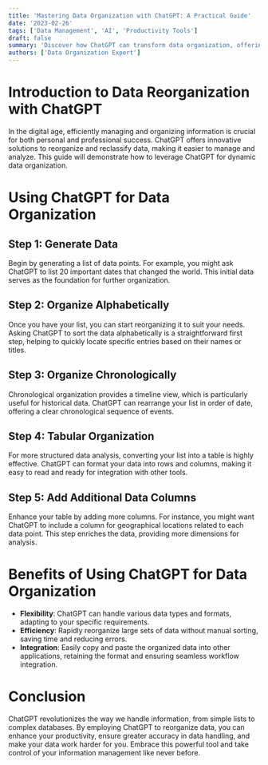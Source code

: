 ```yaml
---
title: 'Mastering Data Organization with ChatGPT: A Practical Guide'
date: '2023-02-26'
tags: ['Data Management', 'AI', 'Productivity Tools']
draft: false
summary: 'Discover how ChatGPT can transform data organization, offering flexible and powerful tools to reclassify and reorganize information efficiently.'
authors: ['Data Organization Expert']
---
```


# Introduction to Data Reorganization with ChatGPT

In the digital age, efficiently managing and organizing information is crucial for both personal and professional success. ChatGPT offers innovative solutions to reorganize and reclassify data, making it easier to manage and analyze. This guide will demonstrate how to leverage ChatGPT for dynamic data organization.

# Using ChatGPT for Data Organization

## Step 1: Generate Data

Begin by generating a list of data points. For example, you might ask ChatGPT to list 20 important dates that changed the world. This initial data serves as the foundation for further organization.

## Step 2: Organize Alphabetically

Once you have your list, you can start reorganizing it to suit your needs. Asking ChatGPT to sort the data alphabetically is a straightforward first step, helping to quickly locate specific entries based on their names or titles.

## Step 3: Organize Chronologically

Chronological organization provides a timeline view, which is particularly useful for historical data. ChatGPT can rearrange your list in order of date, offering a clear chronological sequence of events.

## Step 4: Tabular Organization

For more structured data analysis, converting your list into a table is highly effective. ChatGPT can format your data into rows and columns, making it easy to read and ready for integration with other tools.

## Step 5: Add Additional Data Columns

Enhance your table by adding more columns. For instance, you might want ChatGPT to include a column for geographical locations related to each data point. This step enriches the data, providing more dimensions for analysis.

# Benefits of Using ChatGPT for Data Organization

- **Flexibility**: ChatGPT can handle various data types and formats, adapting to your specific requirements.
- **Efficiency**: Rapidly reorganize large sets of data without manual sorting, saving time and reducing errors.
- **Integration**: Easily copy and paste the organized data into other applications, retaining the format and ensuring seamless workflow integration.

# Conclusion

ChatGPT revolutionizes the way we handle information, from simple lists to complex databases. By employing ChatGPT to reorganize data, you can enhance your productivity, ensure greater accuracy in data handling, and make your data work harder for you. Embrace this powerful tool and take control of your information management like never before.
